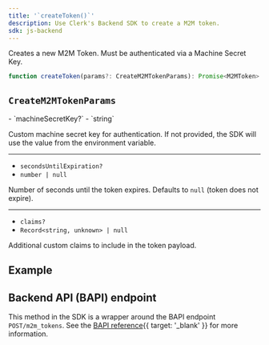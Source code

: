 ```yaml
---
title: '`createToken()`'
description: Use Clerk's Backend SDK to create a M2M token.
sdk: js-backend
---
```


Creates a new M2M Token. Must be authenticated via a Machine Secret Key.

```ts
function createToken(params?: CreateM2MTokenParams): Promise<M2MToken>
```

## `CreateM2MTokenParams`

<Properties>
  - `machineSecretKey?`
  - `string`

  Custom machine secret key for authentication. If not provided, the SDK will use the value from the environment variable.

  ---

  - `secondsUntilExpiration?`
  - `number | null`

  Number of seconds until the token expires. Defaults to `null` (token does not expire).

  ---

  - `claims?`
  - `Record<string, unknown> | null`

  Additional custom claims to include in the token payload.
</Properties>

## Example

<Include src="_partials/backend/usage" />

<Include src="_partials/machine-auth/create-token-example" />

## Backend API (BAPI) endpoint

This method in the SDK is a wrapper around the BAPI endpoint `POST/m2m_tokens`. See the [BAPI reference](/docs/reference/backend-api/tag/m2m-tokens/post/m2m_tokens){{ target: '_blank' }} for more information.
